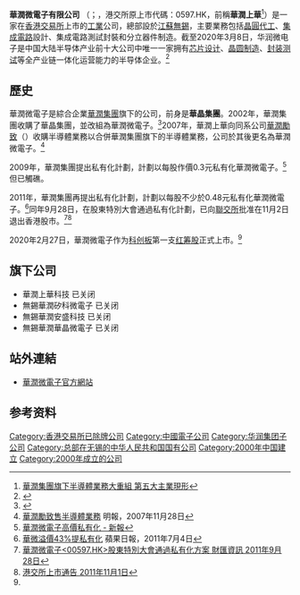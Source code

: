 {{coord|31.53324|120.43311|display=title}}
{{Infobox company
| name = 华润微电子有限公司
| name_en = China Resources Microelectronics Limited 
| logo =
| logo_size =
| logo_caption = 
| image =
| image_size =
| image_caption =
| type =
| local_code_name = CN
| local_code =
| ROC_UBN = 
| fate = 
| predecessor = 
| successor = 
| foundation = 2003年1月28日<br>{{CHN}}[[江苏省|江苏省]][[无锡市|无锡市]]
| defunct = 
| location = {{CHN}}[[江苏省|江苏省]][[无锡市|无锡市]]梁溪路14号
| locations = 
| area_served =
| founder = [[陈正宇|陈正宇]]
| key_people = 
| industry = 计算机、通信和其他电子设备制造业
| products = 
| services = 
| revenue = 
| operating_income = 
| net_income = 
| aum = 
| assets = 
| equity = 
| owner = [[中国华润有限公司|中国华润有限公司]]
| num_employees = 7,956名員工（2018年）
| parent = 
| divisions = 
| subsid = 
| homepage = {{URL|https://www.crmicro.com/}}
| slogan = 成为世界领先的功率半导体和智能传感器产品与方案供应商
| capital = 
| market_value = 
| P/E_ratio = 
| earnings_per_share = 
| net_asset_value = 
| accounting_period = 
| major_shareholder = 
| footnotes =
}}
'''華潤微電子有限公司''' （{{lang-en|China Resources Microelectronics Limited}}；{{Sse|688396}}，港交所原上市代碼：0597.HK，前稱'''華潤上華'''<ref>[http://big5.ce.cn/cysc/tech/07ityj/guonei/200711/15/t20071115_13603613.shtml 華潤集團旗下半導體業務大重組 第五大主業現形]{{dead link|date=2018年4月 |bot=InternetArchiveBot |fix-attempted=yes }}</ref>）是一家在[[香港交易所|香港交易所]]上市的[[工業|工業]]公司，總部設於[[江蘇|江蘇]][[無錫|無錫]]，主要業務包括[[晶圓|晶圓]][[代工|代工]]、[[集成電路|集成電路]]設計、集成電路測試封裝和分立器件制造。截至2020年3月8日，华润微电子是中国大陆半导体产业前十大公司中唯一一家拥有[[芯片设计|芯片设计]]、[[晶圆制造|晶圆制造]]、[[封装测试|封装测试]]等全产业链一体化运营能力的半导体企业。<ref name="华润微电子成功登陆科创板">{{cite news |title=华润微电子成功登陆科创板 |url=http://epaper.cena.com.cn/content/1/2020-03/03/08/2020030308_pdf.pdf |work=中国电子报 |issue=总第4329期 |publisher=中国电子报社 |date=2020年3月3日 |accessdate=2020年7月8日 |archive-date=2020年7月8日 |archive-url=https://web.archive.org/web/20200708101905/http://epaper.cena.com.cn/content/1/2020-03/03/08/2020030308_pdf.pdf |dead-url=no }}</ref>

== 歷史 ==
華潤微電子是綜合企業[[華潤集團|華潤集團]]旗下的公司，前身是'''華晶集團'''。2002年，華潤集團收購了華晶集團，並改組為華潤微電子。<ref>{{Cite web |url=http://finance.people.com.cn/BIG5/6491400.html |title=華潤再次重組半導體業務 勵致上華可能二選一 |access-date=2009-03-27 |archive-date=2016-03-04 |archive-url=https://web.archive.org/web/20160304200134/http://finance.people.com.cn/BIG5/6491400.html |dead-url=no }}</ref>2007年，華潤上華向同系公司[[華潤勵致|華潤勵致]]（{{sehk2|1193}}）收購半導體業務以合併華潤集團旗下的半導體業務，公司於其後更名為華潤微電子。<ref>[http://www.mpinews.com/htm/INews/20071128/ea31246a.htm 華潤勵致售半導體業務] {{webarchive|url=https://web.archive.org/web/20080418001642/http://www.mpinews.com/htm/INews/20071128/ea31246a.htm |date=2008-04-18 }} 明報，2007年11月28日</ref>

2009年，華潤集團提出私有化計劃，計劃以每股作價0.3元私有化華潤微電子。<ref>[http://www.hkdailynews.com.hk/finance.php?id=28074 華潤微電子高價私有化 - 新報]{{dead link|date=2018年4月 |bot=InternetArchiveBot |fix-attempted=yes }}</ref>但已觸礁。

2011年，華潤集團再提出私有化計劃，計劃以每股不少於0.48元私有化華潤微電子。<ref>[http://www.hkdailynews.com.hk/finance.php?id=28074 華微溢價43%提私有化]{{dead link|date=2018年4月 |bot=InternetArchiveBot |fix-attempted=yes }} 蘋果日報，2011年7月4日</ref>同年9月28日，在股東特別大會通過私有化計劃，已向[[聯交所|聯交所]]批准在11月2日退出香港股市。<ref>[http://news.cnyes.com/Content/20110928/KDZ9UOK7IVBE6.shtml?c=hk_stock 華潤微電子<00597.HK>股東特別大會通過私有化方案 財匯資訊 2011年9月28日]{{dead link|date=2018年4月 |bot=InternetArchiveBot |fix-attempted=yes }}</ref><ref>[http://www.hkexnews.hk/listedco/listconews/sehk/20111031/LTN20111031271_C.pdf 港交所上市通告 2011年11月1日]</ref>

2020年2月27日，華潤微電子作为[[科创板|科创板]]第一支[[红筹股|红筹股]]正式上市。<ref name="华润微电子成功登陆科创板"/>

==旗下公司==
*華潤上華科技             已关闭
*無錫華潤矽科微電子  已关闭
*無錫華潤安盛科技      已关闭
*無錫華潤華晶微電子  已关闭

==站外連結==
*[https://web.archive.org/web/20090216150418/http://crmicro.com.hk/ 華潤微電子官方網站]

==参考资料==
{{Reflist}}

{{STAR 50}}
[[Category:香港交易所已除牌公司|Category:香港交易所已除牌公司]]
[[Category:中國電子公司|Category:中國電子公司]]
[[Category:华润集团子公司|Category:华润集团子公司]]
[[Category:总部在无锡的中华人民共和国国有公司|Category:总部在无锡的中华人民共和国国有公司]]
[[Category:2000年中国建立|Category:2000年中国建立]]
[[Category:2000年成立的公司|Category:2000年成立的公司]]